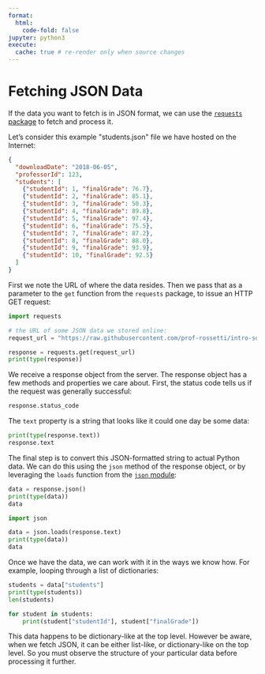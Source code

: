 ```yaml
---
format:
  html:
    code-fold: false
jupyter: python3
execute:
  cache: true # re-render only when source changes
---
```



# Fetching JSON Data

If the data you want to fetch is in JSON format, we can use the [`requests` package](https://requests.readthedocs.io/en/latest/) to fetch and process it.

Let's consider this example \"students.json\" file we have hosted on the Internet:


```json
{
  "downloadDate": "2018-06-05",
  "professorId": 123,
  "students": [
    {"studentId": 1, "finalGrade": 76.7},
    {"studentId": 2, "finalGrade": 85.1},
    {"studentId": 3, "finalGrade": 50.3},
    {"studentId": 4, "finalGrade": 89.8},
    {"studentId": 5, "finalGrade": 97.4},
    {"studentId": 6, "finalGrade": 75.5},
    {"studentId": 7, "finalGrade": 87.2},
    {"studentId": 8, "finalGrade": 88.0},
    {"studentId": 9, "finalGrade": 93.9},
    {"studentId": 10, "finalGrade": 92.5}
  ]
}
```



First we note the URL of where the data resides. Then we pass that as a parameter to the `get` function from the `requests` package, to issue an HTTP GET request:

```python
import requests

# the URL of some JSON data we stored online:
request_url = "https://raw.githubusercontent.com/prof-rossetti/intro-software-dev-python-book/main/docs/data/gradebook.json"

response = requests.get(request_url)
print(type(response))
```

We receive a response object from the server. The response object has a few methods and properties we care about. First, the status code tells us if the request was generally successful:

```python
response.status_code
```

The `text` property is a string that looks like it could one day be some data:

```python
print(type(response.text))
response.text
```

The final step is to convert this JSON-formatted string to actual Python data. We can do this using the `json` method of the response object, or by leveraging the `loads` function from the [`json` module](https://docs.python.org/3/library/json.html):


```python
data = response.json()
print(type(data))
data
```

```python
import json

data = json.loads(response.text)
print(type(data))
data
```

Once we have the data, we can work with it in the ways we know how. For example, looping through a list of dictionaries:

```python
students = data["students"]
print(type(students))
len(students)
```

```python
for student in students:
    print(student["studentId"], student["finalGrade"])
```

This data happens to be dictionary-like at the top level. However be aware, when we fetch JSON, it can be either list-like, or dictionary-like on the top level. So you must observe the structure of your particular data before processing it further.

